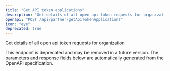```yaml
---
title: "Get API token applications"
description: "Get details of all open api token requests for organization"
openapi: "POST /api/partner/getApiTokenApplications"
icon: "eye"
deprecated: true
---
```


Get details of all open api token requests for organization

<Warning>
This endpoint is deprecated and may be removed in a future version.
</Warning>

<Note>
The parameters and response fields below are automatically generated from the OpenAPI specification.
</Note>
